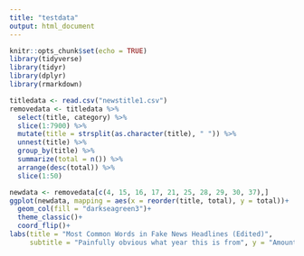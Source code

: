 ```yaml
---
title: "testdata"
output: html_document
---
```


```r
knitr::opts_chunk$set(echo = TRUE)
library(tidyverse)
library(tidyr)
library(dplyr)
library(rmarkdown)
```

```r
titledata <- read.csv("newstitle1.csv")
removedata <- titledata %>%
  select(title, category) %>%
  slice(1:7900) %>% 
  mutate(title = strsplit(as.character(title), " ")) %>% 
  unnest(title) %>% 
  group_by(title) %>% 
  summarize(total = n()) %>% 
  arrange(desc(total)) %>% 
  slice(1:50) 

newdata <- removedata[c(4, 15, 16, 17, 21, 25, 28, 29, 30, 37),]
ggplot(newdata, mapping = aes(x = reorder(title, total), y = total))+
  geom_col(fill = "darkseagreen3")+
  theme_classic()+
  coord_flip()+
labs(title = "Most Common Words in Fake News Headlines (Edited)", 
     subtitle = "Painfully obvious what year this is from", y = "Amount of Times it has Appeared in a Headline", x = "Word", caption = "Source: BuzzFeed News")

```


